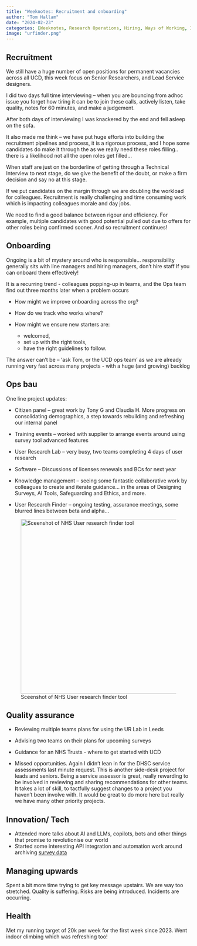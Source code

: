 ```yaml
---
title: "Weeknotes: Recruitment and onboarding"
author: "Tom Hallam"
date: "2024-02-23"
categories: [Weeknotes, Research Operations, Hiring, Ways of Working, Information Governance, Research Repo]
image: "urfinder.png"
---
```



## Recruitment

We still have a huge number of open positions for permanent vacancies across all UCD, this week focus on Senior Researchers, and Lead Service designers.

I did two days full time interviewing – when you are bouncing from adhoc issue you forget how tiring it can be to join these calls, actively listen, take quality, notes for 60 minutes, and make a judgement. 

After both days of interviewing I was knackered by the end and fell asleep on the sofa.

It also made me think – we have put huge efforts into building the recruitment pipelines and process, it is a rigorous process, and I hope some candidates do make it through the as we really need these roles filling.. there is a likelihood not all the open roles get filled…

When staff are just on the borderline of getting through a Technical Interview to next stage, do we give the benefit of the doubt, or make a firm decision and say no at this stage. 

If we put candidates on the margin through we are doubling the workload for colleagues. Recruitment is really challenging and time consuming work which is impacting colleagues morale and day jobs.

We need to find a good balance between rigour and efficiency. For example,  multiple candidates with good potential pulled out due to offers for other roles being confirmed sooner. And so recruitment continues!

## Onboarding

Ongoing is a bit of mystery around who is responsible… responsibility generally sits with line managers and hiring managers, don’t hire staff If you can onboard them effectively!

It is a recurring trend - colleagues popping-up in teams, and the Ops team find out three months later when a problem occurs

* How might we improve onboarding across the org?

* How do we track who works where?

* How might we ensure new starters are:
    * welcomed,
    * set up with the right tools,
    * have the right guidelines to follow.

The answer can’t be – ‘ask Tom, or the UCD ops team’ as we are already running very fast across many projects - with a huge (and growing) backlog

## Ops bau

One line project updates:

* Citizen panel – great work by Tony G and Claudia H. More progress on consolidating demographics, a step towards rebuilding and refreshing our internal panel

* Training events – worked with supplier to arrange events around using survey tool advanced features

* User Research Lab – very busy, two teams completing 4 days of user research

* Software – Discussions of licenses renewals and BCs for next year

* Knowledge management – seeing some fantastic collaborative work by colleagues to create and iterate guidance… in the areas of Designing Surveys, AI Tools, Safeguarding and Ethics, and more.

* User Research Finder – ongoing testing, assurance meetings, some blurred lines between beta and alpha…

![Sceenshot of NHS User research finder tool](urfinder.png){.external fig-alt="Homepage of user research finder, shows there are two journeys, upload and share your research, as well as search for past research projects" height="475"}




## Quality assurance

* Reviewing multiple teams plans for using the UR Lab in Leeds

* Advising two teams on their plans for upcoming surveys

* Guidance for an NHS Trusts  - where to get started with UCD

* Missed opportunities. Again I didn't lean in for the DHSC service assessments last minute request. This is another side-desk project for leads and seniors. Being a service assessor is great, really rewarding to be involved in reviewing and sharing recommendations for other teams. It takes a lot of skill, to tactfully suggest changes to a project you haven't been involve with. It would be great to do more here but really we have many other priority projects.

## Innovation/ Tech

* Attended more talks about AI and LLMs, copilots, bots and other things that promise to revolutionise our world
* Started some interesting API integration and automation work around archiving [survey data](https://github.com/thomashallam/Qualtrics-api)

## Managing upwards

Spent a bit more time trying to get key message upstairs. We are way too stretched. Quality is suffering. Risks are being introduced. Incidents are occurring.

## Health

Met my running target of 20k per week for the first week since 2023. Went indoor climbing which was refreshing too!